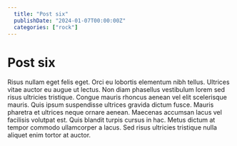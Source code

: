 ```yaml
---
  title: "Post six"
  publishDate: "2024-01-07T00:00:00Z"
  categories: ["rock"]
---
```

# Post six

Risus nullam eget felis eget. Orci eu lobortis elementum nibh tellus. Ultrices vitae auctor eu augue ut lectus. Non diam phasellus vestibulum lorem sed risus ultricies tristique. Congue mauris rhoncus aenean vel elit scelerisque mauris. Quis ipsum suspendisse ultrices gravida dictum fusce. Mauris pharetra et ultrices neque ornare aenean. Maecenas accumsan lacus vel facilisis volutpat est. Quis blandit turpis cursus in hac. Metus dictum at tempor commodo ullamcorper a lacus. Sed risus ultricies tristique nulla aliquet enim tortor at auctor.